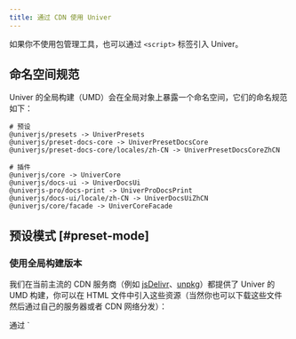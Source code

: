 ```yaml
---
title: 通过 CDN 使用 Univer
---
```


如果你不使用包管理工具，也可以通过 `<script>` 标签引入 Univer。

## 命名空间规范

Univer 的全局构建（UMD）会在全局对象上暴露一个命名空间，它们的命名规范如下：

```plain
# 预设
@univerjs/presets -> UniverPresets
@univerjs/preset-docs-core -> UniverPresetDocsCore
@univerjs/preset-docs-core/locales/zh-CN -> UniverPresetDocsCoreZhCN

# 插件
@univerjs/core -> UniverCore
@univerjs/docs-ui -> UniverDocsUi
@univerjs-pro/docs-print -> UniverProDocsPrint
@univerjs/docs-ui/locale/zh-CN -> UniverDocsUiZhCN
@univerjs/core/facade -> UniverCoreFacade
```

## 预设模式 [#preset-mode]

### 使用全局构建版本

我们在当前主流的 CDN 服务商（例如 [jsDelivr](https://www.jsdelivr.com)、[unpkg](https://unpkg.com)）都提供了 Univer 的 UMD 构建，你可以在 HTML 文件中引入这些资源（当然你也可以下载这些文件然后通过自己的服务器或者 CDN 网络分发）：

<Callout type="warning" title="注意事项">
  通过 `<script>` 标签引入 Univer 的 UMD 构建包在使用方式上和使用包管理工具以及构建工具并无太大差异，但需要注意：虽然预设包本质上是插件的集合，但当你想引入某个特定插件的对象或方法时，你必须从插件的命名空间中获取，而不是从它们所被包含的预设包的命名空间中获取。

  例如，虽然 `@univerjs/core` 被包含在 `@univerjs/presets` 中，但你仍然需要从 `@univerjs/core` 的命名空间 `UniverCore` 中获取它们：
</Callout>

#### 示例

```html
<head>
  <script src="https://unpkg.com/react@18.3.1/umd/react.production.min.js"></script>
  <script src="https://unpkg.com/react-dom@18.3.1/umd/react-dom.production.min.js"></script>
  <script src="https://unpkg.com/rxjs/dist/bundles/rxjs.umd.min.js"></script>
  <script src="https://unpkg.com/echarts@5.6.0/dist/echarts.min.js"></script>

  <script src="https://unpkg.com/@univerjs/presets/lib/umd/index.js"></script>

  <script src="https://unpkg.com/@univerjs/preset-sheets-core/lib/umd/index.js"></script>
  <script src="https://unpkg.com/@univerjs/preset-sheets-core/lib/umd/locales/zh-CN.js"></script>
  <link rel="stylesheet" href="https://unpkg.com/@univerjs/preset-sheets-core/lib/index.css" />
  <style>
    html,
    body,
    #root,
    #app {
      padding: 0;
      margin: 0;
      height: 100%;
    }
  </style>
</head>
<body>
  <div id="app"></div>

  <script>
    const { createUniver } = UniverPresets
    const { LocaleType, mergeLocales } = UniverCore
    const { UniverSheetsCorePreset } = UniverPresetSheetsCore

    const { univerAPI } = createUniver({
      locale: LocaleType.ZH_CN,
      locales: {
        [LocaleType.ZH_CN]: mergeLocales(UniverPresetSheetsCoreZhCN),
      },
      presets: [UniverSheetsCorePreset()],
    })

    univerAPI.createWorkbook({ name: 'Test Sheet' })
  </script>
</body>
```

## 插件模式 [#plugin-mode]

### 使用全局构建版本

和预设模式一样 Univer 也为每个插件都提供了 UMD 包，但与之不同的是，你需要手动引入每个插件的 UMD 包以及它们的前置依赖包。这个过程非常繁琐，我们并**不推荐**这种方式。请在完全理解插件机制（如插件之间的依赖关系，以及插件样式文件的引入顺序）之后再考虑使用。

#### 示例

```html
<head>
  <script src="https://unpkg.com/react@18.3.1/umd/react.production.min.js"></script>
  <script src="https://unpkg.com/react-dom@18.3.1/umd/react-dom.production.min.js"></script>
  <script src="https://unpkg.com/rxjs@7.8.1/dist/bundles/rxjs.umd.min.js"></script>
  <script src="https://unpkg.com/echarts@5.6.0/dist/echarts.min.js"></script>
  <script src="https://unpkg.com/@wendellhu/redi/dist/umd/index.js"></script>
  <script src="https://unpkg.com/@wendellhu/redi/dist/umd/react-bindings/index.js"></script>

  <script src="https://unpkg.com/@univerjs/core/lib/umd/facade.js"></script>
  <script src="https://unpkg.com/@univerjs/ui/lib/umd/index.js"></script>
  <script src="https://unpkg.com/@univerjs/docs/lib/umd/index.js"></script>
  <script src="https://unpkg.com/@univerjs/docs-ui/lib/umd/index.js"></script>
  <script src="https://unpkg.com/@univerjs/sheets/lib/umd/index.js"></script>
  <script src="https://unpkg.com/@univerjs/sheets-ui/lib/umd/index.js"></script>
  <script src="https://unpkg.com/@univerjs/sheets-formula/lib/umd/index.js"></script>
  <script src="https://unpkg.com/@univerjs/sheets-formula-ui/lib/umd/index.js"></script>
  <script src="https://unpkg.com/@univerjs/sheets-numfmt/lib/umd/index.js"></script>
  <script src="https://unpkg.com/@univerjs/sheets-numfmt-ui/lib/umd/index.js"></script>

  <script src="https://unpkg.com/@univerjs/engine-formula/lib/umd/facade.js"></script>
  <script src="https://unpkg.com/@univerjs/ui/lib/umd/facade.js"></script>
  <script src="https://unpkg.com/@univerjs/docs-ui/lib/umd/facade.js"></script>
  <script src="https://unpkg.com/@univerjs/sheets/lib/umd/facade.js"></script>
  <script src="https://unpkg.com/@univerjs/sheets-ui/lib/umd/facade.js"></script>
  <script src="https://unpkg.com/@univerjs/sheets-formula/lib/umd/facade.js"></script>
  <script src="https://unpkg.com/@univerjs/sheets-numfmt/lib/umd/facade.js"></script>

  <script src="https://unpkg.com/@univerjs/design/lib/umd/locale/zh-CN.js"></script>
  <script src="https://unpkg.com/@univerjs/ui/lib/umd/locale/zh-CN.js"></script>
  <script src="https://unpkg.com/@univerjs/sheets/lib/umd/locale/zh-CN.js"></script>
  <script src="https://unpkg.com/@univerjs/sheets-ui/lib/umd/locale/zh-CN.js"></script>
  <script src="https://unpkg.com/@univerjs/docs-ui/lib/umd/locale/zh-CN.js"></script>
  <script src="https://unpkg.com/@univerjs/sheets-formula-ui/lib/umd/locale/zh-CN.js"></script>
  <script src="https://unpkg.com/@univerjs/sheets-numfmt-ui/lib/umd/locale/zh-CN.js"></script>

  <link rel="stylesheet" href="https://unpkg.com/@univerjs/design/lib/index.css" />
  <link rel="stylesheet" href="https://unpkg.com/@univerjs/ui/lib/index.css" />
  <link rel="stylesheet" href="https://unpkg.com/@univerjs/docs-ui/lib/index.css" />
  <link rel="stylesheet" href="https://unpkg.com/@univerjs/sheets-ui/lib/index.css" />
  <link rel="stylesheet" href="https://unpkg.com/@univerjs/sheets-formula-ui/lib/index.css" />
  <link rel="stylesheet" href="https://unpkg.com/@univerjs/sheets-numfmt-ui/lib/index.css" />

  <style>
    html,
    body,
    #root,
    #app {
      padding: 0;
      margin: 0;
      height: 100%;
    }
  </style>
</head>
<body>
  <div id="app"></div>

  <script>
    const { Univer, LocaleType, mergeLocales, UniverInstanceType } = UniverCore
    const { FUniver } = UniverCoreFacade
    const { defaultTheme } = UniverDesign
    const { UniverRenderEnginePlugin } = UniverEngineRender
    const { UniverFormulaEnginePlugin } = UniverEngineFormula
    const { UniverUIPlugin } = UniverUi
    const { UniverSheetsPlugin } = UniverSheets
    const { UniverSheetsUIPlugin } = UniverSheetsUi
    const { UniverDocsPlugin } = UniverDocs
    const { UniverDocsUIPlugin } = UniverDocsUi
    const { UniverSheetsFormulaPlugin } = UniverSheetsFormula
    const { UniverSheetsFormulaUIPlugin } = UniverSheetsFormulaUi
    const { UniverSheetsNumfmtPlugin } = UniverSheetsNumfmt
    const { UniverSheetsNumfmtUIPlugin } = UniverSheetsNumfmtUi

    const univer = new Univer({
      locale: LocaleType.ZH_CN,
      locales: {
        [LocaleType.ZH_CN]: mergeLocales(
          UniverDesignZhCN,
          UniverUiZhCN,
          UniverSheetsZhCN,
          UniverSheetsUiZhCN,
          UniverDocsUiZhCN,
          UniverSheetsFormulaUiZhCN,
          UniverSheetsNumfmtUiZhCN,
        ),
      },
    })

    univer.registerPlugin(UniverRenderEnginePlugin)
    univer.registerPlugin(UniverFormulaEnginePlugin)

    univer.registerPlugin(UniverUIPlugin, {
      container: 'app',
    })

    univer.registerPlugin(UniverDocsPlugin)
    univer.registerPlugin(UniverDocsUIPlugin)

    univer.registerPlugin(UniverSheetsFormulaPlugin)
    univer.registerPlugin(UniverSheetsFormulaUIPlugin)
    univer.registerPlugin(UniverSheetsNumfmtPlugin)
    univer.registerPlugin(UniverSheetsNumfmtUIPlugin)

    univer.createUnit(UniverInstanceType.UNIVER_SHEET, {})

    const univerAPI = FUniver.newAPI(univer)
  </script>
</body>
```

## 指定版本

unpkg 和 jsDeliver 都支持指定特定版本的资源。以 unpkg 为例，如果你想使用 `x.y.z` 版本的 Univer，仅需在 URL 中加上 `@<version>` 来指定版本即可：

```diff
- https://unpkg.com/@univerjs/presets/lib/umd/index.js
+ https://unpkg.com/@univerjs/presets@x.y.z/lib/umd/index.js
```

